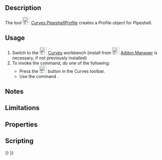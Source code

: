 <languages/>
<translate>

<!--T:1-->
{{Docnav
|[[Curves_ProfileSupport|ProfileSupport]]
|[[Curves_Pipeshell|Pipeshell]]
|[[Curves_Workbench|Curves]]
|IconL=Curves_ProfileSupport.svg
|IconR=Curves_Pipeshell.svg
|IconC=Curves_workbench_icon.svg
}}

<!--T:2-->
{{GuiCommand
|Name=Curves PipeshellProfile
|MenuLocation=Surfaces → Pipeshell profile
|Workbenches=[[Curves_Workbench|Curves]]
|SeeAlso=[[Curves_Pipeshell|Curves Pipeshell]]
}}

==Description== <!--T:3-->

<!--T:4-->
The tool [[Image:Curves_PipeshellProfile.svg|24px]] [[Curves_PipeshellProfile|Curves PipeshellProfile]] creates a Profile object for Pipeshell.

==Usage== <!--T:5-->

<!--T:6-->
# Switch to the [[Image:Curves_workbench_icon.svg|24px]] [[Curves_Workbench|Curves]] workbench (install from [[Image:Std_AddonMgr.svg|24px]] [[Std_AddonMgr|Addon Manager]] is necessary, if not previously installed)
# To invoke the command, do one of the following:
#* Press the [[Image:Curves_PipeshellProfile.svg|24px]] button in the Curves toolbar.
#* Use the command {{MenuCommand|Surfaces → Pipeshell profile}}.


==Notes== <!--T:7-->


==Limitations== <!--T:8-->


==Properties== <!--T:9-->


==Scripting== <!--T:10-->


<!--T:11-->
{{Docnav
|[[Curves_ProfileSupport|ProfileSupport]]
|[[Curves_Pipeshell|Pipeshell]]
|[[Curves_Workbench|Curves]]
|IconL=Curves_ProfileSupport.svg
|IconR=Curves_Pipeshell.svg
|IconC=Curves_workbench_icon.svg
}}

</translate>
{{Curves Tools navi{{#translation:}}}}
{{Userdocnavi{{#translation:}}}}